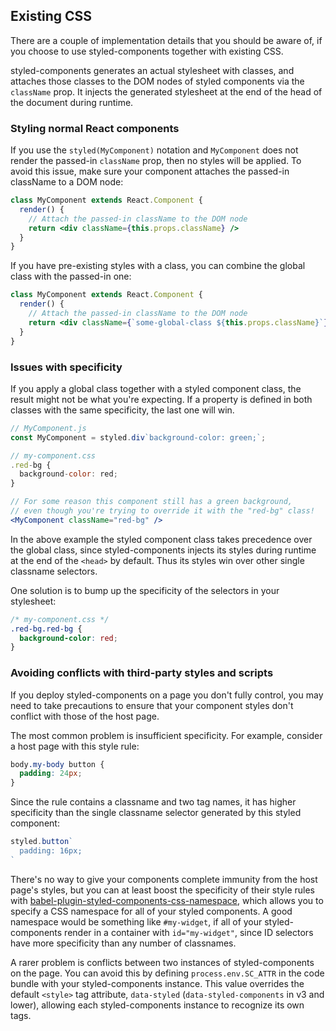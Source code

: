 ## Existing CSS

There are a couple of implementation details that you should be aware of, if you choose to use
styled-components together with existing CSS.

styled-components generates an actual stylesheet with classes, and attaches those classes to
the DOM nodes of styled components via the `className` prop.
It injects the generated stylesheet at the end of the head of the document during runtime.

### Styling normal React components

If you use the `styled(MyComponent)` notation and `MyComponent` does not
render the passed-in `className` prop, then no styles will be applied.
To avoid this issue, make sure your component attaches the passed-in className to a DOM node:

```jsx
class MyComponent extends React.Component {
  render() {
    // Attach the passed-in className to the DOM node
    return <div className={this.props.className} />
  }
}
```

If you have pre-existing styles with a class, you can combine the global class with the
passed-in one:

```jsx
class MyComponent extends React.Component {
  render() {
    // Attach the passed-in className to the DOM node
    return <div className={`some-global-class ${this.props.className}`} />
  }
}
```

### Issues with specificity

If you apply a global class together with a styled component class, the result might not be
what you're expecting. If a property is defined in both classes with the same specificity,
the last one will win.

```jsx
// MyComponent.js
const MyComponent = styled.div`background-color: green;`;

// my-component.css
.red-bg {
  background-color: red;
}

// For some reason this component still has a green background,
// even though you're trying to override it with the "red-bg" class!
<MyComponent className="red-bg" />
```

In the above example the styled component class takes precedence over the global class, since
styled-components injects its styles during runtime at the end of the `<head>` by default.
Thus its styles win over other single classname selectors.

One solution is to bump up the specificity of the selectors in your stylesheet:

```css
/* my-component.css */
.red-bg.red-bg {
  background-color: red;
}
```

### Avoiding conflicts with third-party styles and scripts

If you deploy styled-components on a page you don't fully control, you may need to take
precautions to ensure that your component styles don't conflict with those of the host page.

The most common problem is insufficient specificity. For example, consider a host page with this
style rule:

```css
body.my-body button {
  padding: 24px;
}
```

Since the rule contains a classname and two tag names, it has higher specificity than the single
classname selector generated by this styled component:

```jsx
styled.button`
  padding: 16px;
`
```

There's no way to give your components complete immunity from the host page's styles, but you can
at least boost the specificity of their style rules with
[babel-plugin-styled-components-css-namespace](https://github.com/QuickBase/babel-plugin-styled-components-css-namespace),
which allows you to specify a CSS namespace for all of your styled components. A good namespace
would be something like `#my-widget`, if all of your styled-components render in a container
with `id="my-widget"`, since ID selectors have more specificity than any number of classnames.

A rarer problem is conflicts between two instances of styled-components on the page. You can avoid
this by defining `process.env.SC_ATTR` in the code bundle with your styled-components instance.
This value overrides the default `<style>` tag attribute, `data-styled` (`data-styled-components` in v3 and lower), allowing
each styled-components instance to recognize its own tags.

